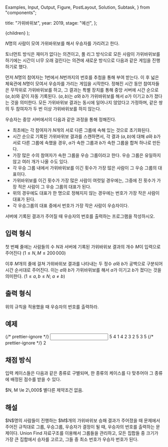   Examples,
  Input,
  Output,
  Figure,
  PostLayout,
  Solution,
  Subtask,
} from "components";

  title: "가위바위보",
  year: 2019,
  stage: "예선",
};

  <PostLayout meta={meta}>{children}</PostLayout>
);

$N$명의 사람이 모여 가위바위보를 해서 우승자를 가리려고 한다.

토너먼트 방식은 재미가 없다는 의견이고, 풀 리그 방식으로 모든 사람이 가위바위보를 하기에는 시간이 너무 오래 걸린다는 의견에 새로운 방식으로 다음과 같은 게임을 진행하기로 했다.

먼저 $N$명의 참여자는 $1$번에서 $N$번까지의 번호를 추첨을 통해 부여 받는다. 이 후 넓은 체육관에 $N$명이 모여서 우승자를 가리는 게임을 시작한다. 정해진 시간 동안 참여자들은 무작위로 가위바위보를 하고, 그 결과는 특별 장치를 통해 중앙 서버에 시간 순으로 $(a, b)$와 같이 자동 기록된다. $(a, b)$는 $a$와 $b$가 가위바위보를 해서 $a$가 이기고 $b$가 졌다는 것을 의미한다. 모든 가위바위보 결과는 동시에 일어나지 않았다고 가정하며, 같은 쌍의 두 참여자가 두 번 이상 가위바위보를 하지 않는다.

우승자는 중앙 서버에서의 다음과 같은 과정을 통해 정해진다.

- 최초에는 각 참여자가 $N$개의 서로 다른 그룹에 속해 있는 것으로 초기화된다.
- 시간 순으로 기록된 가위바위보 결과를 스캔하면서, 각 결과 $(a, b)$에 대해 $a$와 $b$가 서로 다른 그룹에 속했을 경우, $a$가 속한 그룹과 $b$가 속한 그룹을 합쳐 하나로 만든다.
- 가장 많은 수의 참여자가 속한 그룹을 우승 그룹이라고 한다. 우승 그룹은 유일하지 않고 여러 개가 나올 수도 있다.
- 각 우승 그룹 내에서 가위바위보를 이긴 횟수가 가장 많은 사람이 그 우승 그룹의 대표이다.
- 가위바위보를 이긴 횟수가 가장 많은 사람이 여럿일 경우에는, 그중에 진 횟수가 가장 적은 사람이 그 우승 그룹의 대표가 된다.
- 위의 경우에도 대표가 한 명으로 정해지지 않는 경우에는 번호가 가장 작은 사람이 대표가 된다.
- 각 우승그룹의 대표 중에서 번호가 가장 작은 사람이 우승자이다.

서버에 기록된 결과가 주어질 때 우승자의 번호를 출력하는 프로그램을 작성하시오.

## 입력 형식

첫 번째 줄에는 사람들의 수 $N$과 서버에 기록된 가위바위보 결과의 개수 $M$이 입력으로 주어진다 ($1 \le N, M \le 200\,000$)

이후 $M$개의 줄에 걸쳐 가위바위보 결과를 나타내는 두 정수 $a$와 $b$가 공백으로 구분되어 시간 순서대로 주어진다. 이는 $a$와 $b$가 가위바위보를 해서 $a$가 이기고 $b$가 졌다는 것을 의미한다. ($1 \le a, b \le N$; $a \ne b$)

## 출력 형식

위의 규칙을 적용했을 때 우승자의 번호를 출력하라.

## 예제

<Examples>
  {/* prettier-ignore */}
  <Input>
    5 4
    1 4
    2 3
    2 5
    3 5
  </Input>
  {/* prettier-ignore */}
  <Output>
    2
  </Output>
</Examples>

## 채점 방식

입력 케이스들은 다음과 같은 종류로 구별되며, 한 종류의 케이스를 다 맞추어야 그 종류에 배정된 점수를 받을 수 있다.

<Subtask index={1} score={23}>
  $N, M \le 2\,000$
</Subtask>
<Subtask index={2} score={77}>
  별다른 제약조건 없음.
</Subtask>

## 해설

<Solution>
  $N$명의 사람들이 진행하는 $M$개의 가위바위보 승패 결과가 주어졌을 때 문제에서
  주어진 규칙대로 그룹, 우승그룹, 우승자가 결정이 될 때, 우승자의 번호를
  출력하는 문제이다. Union Find 자료구조를 이용해서 그룹들을 관리하고, 모든
  집합들 중 크기가 가장 큰 집합에서 승자를 고르고, 그들 중 최소 번호가 우승자
  번호가 된다.
</Solution>
